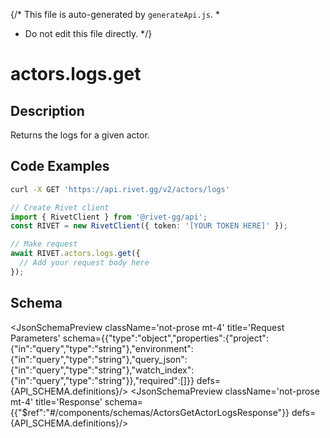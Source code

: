 {/* This file is auto-generated by `generateApi.js`.
  *
  * Do not edit this file directly.
  */}


# actors.logs.get

## Description
Returns the logs for a given actor.

## Code Examples

<CodeGroup title='Request' tag='GET' label='https://api.rivet.gg/v2/actors/logs'>

```bash {{ "title": "cURL" }}
curl -X GET 'https://api.rivet.gg/v2/actors/logs'
```

```ts
// Create Rivet client
import { RivetClient } from '@rivet-gg/api';
const RIVET = new RivetClient({ token: '[YOUR TOKEN HERE]' });

// Make request
await RIVET.actors.logs.get({
  // Add your request body here
});
```

</CodeGroup>

## Schema
<JsonSchemaPreview className='not-prose mt-4' title='Request Parameters' schema={{"type":"object","properties":{"project":{"in":"query","type":"string"},"environment":{"in":"query","type":"string"},"query_json":{"in":"query","type":"string"},"watch_index":{"in":"query","type":"string"}},"required":[]}} defs={API_SCHEMA.definitions}/>
<JsonSchemaPreview className='not-prose mt-4' title='Response' schema={{"$ref":"#/components/schemas/ActorsGetActorLogsResponse"}} defs={API_SCHEMA.definitions}/>
